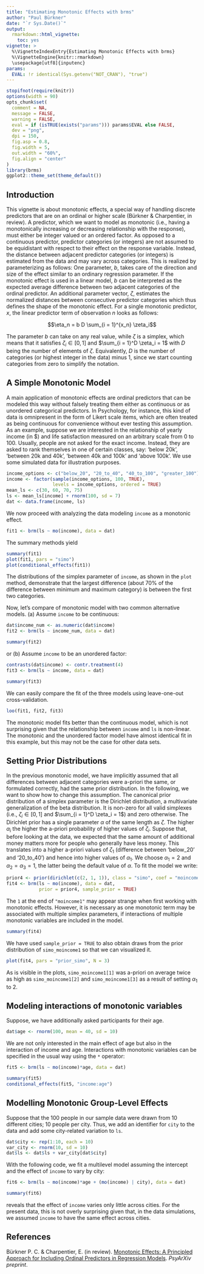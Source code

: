 ```yaml
---
title: "Estimating Monotonic Effects with brms"
author: "Paul Bürkner"
date: "`r Sys.Date()`"
output: 
  rmarkdown::html_vignette:
    toc: yes
vignette: >
  %\VignetteIndexEntry{Estimating Monotonic Effects with brms}
  %\VignetteEngine{knitr::rmarkdown}
  \usepackage[utf8]{inputenc}
params:
  EVAL: !r identical(Sys.getenv("NOT_CRAN"), "true")
---
```


```r
stopifnot(require(knitr))
options(width = 90)
opts_chunk$set(
  comment = NA,
  message = FALSE,
  warning = FALSE,
  eval = if (isTRUE(exists("params"))) params$EVAL else FALSE,
  dev = "png",
  dpi = 150,
  fig.asp = 0.8,
  fig.width = 5,
  out.width = "60%",
  fig.align = "center"
)
library(brms)
ggplot2::theme_set(theme_default())
```

## Introduction

This vignette is about monotonic effects, a special way of handling discrete
predictors that are on an ordinal or higher scale (Bürkner & Charpentier, in
review). A predictor, which we want to model as monotonic (i.e., having a
monotonically increasing or decreasing relationship with the response), must
either be integer valued or an ordered factor. As opposed to a continuous
predictor, predictor categories (or integers) are not assumed to be equidistant
with respect to their effect on the response variable. Instead, the distance
between adjacent predictor categories (or integers) is estimated from the data
and may vary across categories. This is realized by parameterizing as follows:
One parameter, $b$, takes care of the direction and size of the effect similar
to an ordinary regression parameter. If the monotonic effect is used in a linear
model, $b$ can be interpreted as the expected average difference between two
adjacent categories of the ordinal predictor. An additional parameter vector,
$\zeta$, estimates the normalized distances between consecutive predictor
categories which thus defines the shape of the monotonic effect. For a single
monotonic predictor, $x$, the linear predictor term of observation $n$ looks as
follows:

$$\eta_n = b D \sum_{i = 1}^{x_n} \zeta_i$$

The parameter $b$ can take on any real value, while $\zeta$ is a simplex, which
means that it satisfies $\zeta_i \in [0,1]$ and $\sum_{i = 1}^D \zeta_i = 1$
with $D$ being the number of elements of $\zeta$. Equivalently, $D$ is the
number of categories (or highest integer in the data) minus 1, since we start
counting categories from zero to simplify the notation.

## A Simple Monotonic Model

A main application of monotonic effects are ordinal predictors that can be
modeled this way without falsely treating them either as continuous or as
unordered categorical predictors. In Psychology, for instance, this kind of data
is omnipresent in the form of Likert scale items, which are often treated as
being continuous for convenience without ever testing this assumption. As an
example, suppose we are interested in the relationship of yearly income (in $)
and life satisfaction measured on an arbitrary scale from 0 to 100. Usually,
people are not asked for the exact income. Instead, they are asked to rank
themselves in one of certain classes, say: 'below 20k', 'between 20k and 40k',
'between 40k and 100k' and 'above 100k'. We use some simulated data for
illustration purposes.

```r
income_options <- c("below_20", "20_to_40", "40_to_100", "greater_100")
income <- factor(sample(income_options, 100, TRUE), 
                 levels = income_options, ordered = TRUE)
mean_ls <- c(30, 60, 70, 75)
ls <- mean_ls[income] + rnorm(100, sd = 7)
dat <- data.frame(income, ls)
```

We now proceed with analyzing the data modeling `income` as a monotonic effect.

```r
fit1 <- brm(ls ~ mo(income), data = dat)
```

The summary methods yield

```r
summary(fit1)
plot(fit1, pars = "simo")
plot(conditional_effects(fit1))
```

The distributions of the simplex parameter of `income`, as shown in the `plot`
method, demonstrate that the largest difference (about 70% of the difference
between minimum and maximum category) is between the first two categories.

Now, let's compare of monotonic model with two common alternative models. (a)
Assume `income` to be continuous:

```r
dat$income_num <- as.numeric(dat$income)
fit2 <- brm(ls ~ income_num, data = dat)
```

```r
summary(fit2)
```

or (b) Assume `income` to be an unordered factor:

```r
contrasts(dat$income) <- contr.treatment(4)
fit3 <- brm(ls ~ income, data = dat)
```

```r
summary(fit3)
```

We can easily compare the fit of the three models using leave-one-out
cross-validation.

```r
loo(fit1, fit2, fit3)
```

The monotonic model fits better than the continuous model, which is not
surprising given that the relationship between `income` and `ls` is non-linear.
The monotonic and the unordered factor model have almost identical fit in this
example, but this may not be the case for other data sets.

## Setting Prior Distributions

In the previous monotonic model, we have implicitly assumed that all differences
between adjacent categories were a-priori the same, or formulated correctly, had
the same prior distribution. In the following, we want to show how to change
this assumption. The canonical prior distribution of a simplex parameter is the
Dirichlet distribution, a multivariate generalization of the beta distribution.
It is non-zero for all valid simplexes (i.e., $\zeta_i \in [0,1]$ and $\sum_{i =
1}^D \zeta_i = 1$) and zero otherwise. The Dirichlet prior has a single
parameter $\alpha$ of the same length as $\zeta$. The higher $\alpha_i$ the
higher the a-priori probability of higher values of $\zeta_i$. Suppose that,
before looking at the data, we expected that the same amount of additional money
matters more for people who generally have less money. This translates into a
higher a-priori values of $\zeta_1$ (difference between 'below_20' and
'20_to_40') and hence into higher values of $\alpha_1$. We choose $\alpha_1 = 2$
and $\alpha_2 = \alpha_3 = 1$, the latter being the default value of $\alpha$.
To fit the model we write:

```r
prior4 <- prior(dirichlet(c(2, 1, 1)), class = "simo", coef = "moincome1")
fit4 <- brm(ls ~ mo(income), data = dat,
            prior = prior4, sample_prior = TRUE)
```

The `1` at the end of `"moincome1"` may appear strange when first working with
monotonic effects. However, it is necessary as one monotonic term may be
associated with multiple simplex parameters, if interactions of multiple
monotonic variables are included in the model.

```r
summary(fit4)
```

We have used `sample_prior = TRUE` to also obtain draws from the prior
distribution of `simo_moincome1` so that we can visualized it.

```r
plot(fit4, pars = "prior_simo", N = 3)
```

As is visible in the plots, `simo_moincome1[1]` was a-priori on average twice as
high as `simo_moincome1[2]` and `simo_moincome1[3]` as a result of setting
$\alpha_1$ to 2.

## Modeling interactions of monotonic variables

Suppose, we have additionally asked participants for their age.

```r
dat$age <- rnorm(100, mean = 40, sd = 10)
```

We are not only interested in the main effect of age but also in the interaction
of income and age. Interactions with monotonic variables can be specified in the
usual way using the `*` operator:

```r
fit5 <- brm(ls ~ mo(income)*age, data = dat)
```

```r
summary(fit5)
conditional_effects(fit5, "income:age")
```

## Modelling Monotonic Group-Level Effects

Suppose that the 100 people in our sample data were drawn from 10 different
cities; 10 people per city. Thus, we add an identifier for `city` to the data
and add some city-related variation to `ls`.

```r
dat$city <- rep(1:10, each = 10)
var_city <- rnorm(10, sd = 10)
dat$ls <- dat$ls + var_city[dat$city]
```

With the following code, we fit a multilevel model assuming the intercept and
the effect of `income` to vary by city:

```r
fit6 <- brm(ls ~ mo(income)*age + (mo(income) | city), data = dat)
```

```r
summary(fit6)
```

reveals that the effect of `income` varies only little across cities. For the
present data, this is not overly surprising given that, in the data simulations,
we assumed `income` to have the same effect across cities.

## References

Bürkner P. C. & Charpentier, E. (in review). [Monotonic Effects: A Principled
Approach for Including Ordinal Predictors in Regression Models](https://psyarxiv.com/9qkhj/). *PsyArXiv preprint*.
